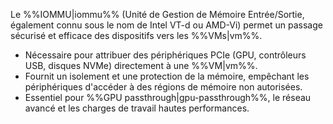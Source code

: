 Le %%IOMMU|iommu%% (Unité de Gestion de Mémoire Entrée/Sortie, également connu sous le nom de Intel VT-d ou AMD-Vi) permet un passage sécurisé et efficace des dispositifs vers les %%VMs|vm%%.

- Nécessaire pour attribuer des périphériques PCIe (GPU, contrôleurs USB, disques NVMe) directement à une %%VM|vm%%.
- Fournit un isolement et une protection de la mémoire, empêchant les périphériques d'accéder à des régions de mémoire non autorisées.
- Essentiel pour %%GPU passthrough|gpu-passthrough%%, le réseau avancé et les charges de travail hautes performances.
